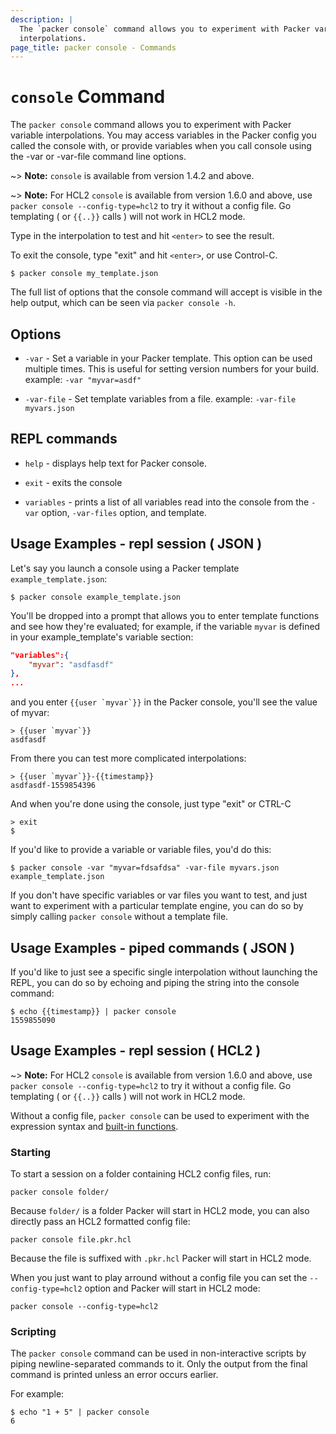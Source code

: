 ```yaml
---
description: |
  The `packer console` command allows you to experiment with Packer variable
  interpolations.
page_title: packer console - Commands
---
```


# `console` Command

The `packer console` command allows you to experiment with Packer variable
interpolations. You may access variables in the Packer config you called the
console with, or provide variables when you call console using the -var or
-var-file command line options.

~> **Note:** `console` is available from version 1.4.2 and above.

~> **Note:** For HCL2 `console` is available from version 1.6.0 and above, use
`packer console --config-type=hcl2` to try it without a config file. Go
templating ( or `{{..}}` calls ) will not work in HCL2 mode.

Type in the interpolation to test and hit `<enter>` to see the result.

To exit the console, type "exit" and hit `<enter>`, or use Control-C.

```shell-session
$ packer console my_template.json
```

The full list of options that the console command will accept is visible in the
help output, which can be seen via `packer console -h`.

## Options

- `-var` - Set a variable in your Packer template. This option can be used
  multiple times. This is useful for setting version numbers for your build.
  example: `-var "myvar=asdf"`

- `-var-file` - Set template variables from a file.
  example: `-var-file myvars.json`

## REPL commands

- `help` - displays help text for Packer console.

- `exit` - exits the console

- `variables` - prints a list of all variables read into the console from the
  `-var` option, `-var-files` option, and template.

## Usage Examples - repl session ( JSON )

Let's say you launch a console using a Packer template `example_template.json`:

```shell-session
$ packer console example_template.json
```

You'll be dropped into a prompt that allows you to enter template functions and
see how they're evaluated; for example, if the variable `myvar` is defined in
your example_template's variable section:

```json
"variables":{
	"myvar": "asdfasdf"
},
...
```

and you enter `` {{user `myvar`}} `` in the Packer console, you'll see the value of
myvar:

```shell-session
> {{user `myvar`}}
asdfasdf
```

From there you can test more complicated interpolations:

```shell-session
> {{user `myvar`}}-{{timestamp}}
asdfasdf-1559854396
```

And when you're done using the console, just type "exit" or CTRL-C

```shell-session
> exit
$
```

If you'd like to provide a variable or variable files, you'd do this:

```shell-session
$ packer console -var "myvar=fdsafdsa" -var-file myvars.json example_template.json
```

If you don't have specific variables or var files you want to test, and just
want to experiment with a particular template engine, you can do so by simply
calling `packer console` without a template file.

## Usage Examples - piped commands ( JSON )

If you'd like to just see a specific single interpolation without launching
the REPL, you can do so by echoing and piping the string into the console
command:

```shell-session
$ echo {{timestamp}} | packer console
1559855090
```

## Usage Examples - repl session ( HCL2 )

~> **Note:** For HCL2 `console` is available from version 1.6.0 and above, use
`packer console --config-type=hcl2` to try it without a config file. Go
templating ( or `{{..}}` calls ) will not work in HCL2 mode.

Without a config file, `packer console` can be used to experiment with the
expression syntax and [built-in functions](/docs/templates/hcl_templates/functions).

### Starting

To start a session on a folder containing HCL2 config files, run:

```shell-session
packer console folder/
```

Because `folder/` is a folder Packer will start in HCL2 mode, you can also
directly pass an HCL2 formatted config file:

```shell-session
packer console file.pkr.hcl
```

Because the file is suffixed with `.pkr.hcl` Packer will start in HCL2 mode.

When you just want to play arround without a config file you can set the
`--config-type=hcl2` option and Packer will start in HCL2 mode:

```shell-session
packer console --config-type=hcl2
```

### Scripting

The `packer console` command can be used in non-interactive scripts by piping
newline-separated commands to it. Only the output from the final command is
printed unless an error occurs earlier.

For example:

```shell-session
$ echo "1 + 5" | packer console
6
```
